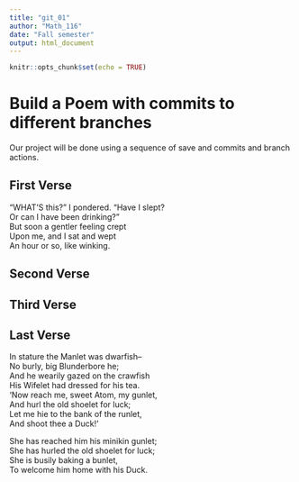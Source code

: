 ---
title: "git_01"
author: "Math_116"
date: "Fall semester"
output: html_document
---

```{r setup, include=FALSE}
knitr::opts_chunk$set(echo = TRUE)
```
# Build a Poem with commits to different branches
Our project will be done using a sequence of save and commits and branch actions.
<!-- Do not modify or change any text in "!--" bracketed areas such as this --- these are instructions to
you, if you change any of this the git program will notice it and compromise your git merging strategy !-->

## First Verse 
<!--Put the first five lines of a poem by Lewis Carrol in this section!-->
"WHAT'S this?" I pondered. "Have I slept?      
Or can I have been drinking?"  
But soon a gentler feeling crept    
Upon me, and I sat and wept  
An hour or so, like winking.   

## Second Verse 
<!--Put the first five lines of a poem by Robert Frost here!-->

## Third Verse
<!--Put the first two verses of The Walrus and the Carpenter here!-->

## Last Verse
<!--Put a short poem of your choice 8-20 lines,here!-->

In stature the Manlet was dwarfish--  
No burly, big Blunderbore he;  
And he wearily gazed on the crawfish  
His Wifelet had dressed for his tea.  
'Now reach me, sweet Atom, my gunlet,  
And hurl the old shoelet for luck;  
Let me hie to the bank of the runlet,  
And shoot thee a Duck!'  

She has reached him his minikin gunlet;  
She has hurled the old shoelet for luck;  
She is busily baking a bunlet,  
To welcome him home with his Duck.  